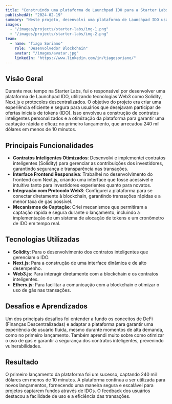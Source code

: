 ```yaml
---
title: "Construindo uma plataforma de Launchpad IDO para a Starter Labs"
publishedAt: "2024-02-19"
summary: "Neste projeto, desenvolvi uma plataforma de Launchpad IDO usando tecnologias Web3, Next.js, e Solidity, permitindo a captação de 240k em menos de 10 minutos no primeiro lançamento."
images:
  - "/images/projects/starter-labs/img-1.png"
  - "/images/projects/starter-labs/img-2.png"
team:
  - name: "Tiago Soriano"
    role: "Desenvolvedor Blockchain"
    avatar: "/images/avatar.jpg"
    linkedIn: "https://www.linkedin.com/in/tiagosoriano/"
---
```


## Visão Geral

Durante meu tempo na Starter Labs, fui o responsável por desenvolver uma plataforma de Launchpad IDO, utilizando tecnologias Web3 como Solidity, Next.js e protocolos descentralizados. O objetivo do projeto era criar uma experiência eficiente e segura para usuários que desejavam participar de ofertas iniciais de tokens (IDO). Isso envolveu a construção de contratos inteligentes personalizados e a otimização da plataforma para garantir uma captação rápida e eficaz no primeiro lançamento, que arrecadou 240 mil dólares em menos de 10 minutos.

## Principais Funcionalidades

- **Contratos Inteligentes Otimizados**: Desenvolvi e implementei contratos inteligentes (Solidity) para gerenciar as contribuições dos investidores, garantindo segurança e transparência nas transações.
- **Interface Frontend Responsiva**: Trabalhei no desenvolvimento do frontend com Next.js, criando uma interface que fosse acessível e intuitiva tanto para investidores experientes quanto para novatos.
- **Integração com Protocolo Web3**: Configurei a plataforma para se conectar diretamente à blockchain, garantindo transações rápidas e a menor taxa de gas possível.
- **Mecanismos de Captação**: Criei mecanismos que permitiram a captação rápida e segura durante o lançamento, incluindo a implementação de um sistema de alocação de tokens e um cronômetro de IDO em tempo real.

## Tecnologias Utilizadas

- **Solidity**: Para o desenvolvimento dos contratos inteligentes que gerenciam o IDO.
- **Next.js**: Para a construção de uma interface dinâmica e de alto desempenho.
- **Web3.js**: Para interagir diretamente com a blockchain e os contratos inteligentes.
- **Ethers.js**: Para facilitar a comunicação com a blockchain e otimizar o uso de gás nas transações.

## Desafios e Aprendizados

Um dos principais desafios foi entender a fundo os conceitos de DeFi (Finanças Descentralizadas) e adaptar a plataforma para garantir uma experiência de usuário fluida, mesmo durante momentos de alta demanda, como no primeiro lançamento. Também aprendi muito sobre como otimizar o uso de gas e garantir a segurança dos contratos inteligentes, prevenindo vulnerabilidades.

## Resultado

O primeiro lançamento da plataforma foi um sucesso, captando 240 mil dólares em menos de 10 minutos. A plataforma continua a ser utilizada para novos lançamentos, fornecendo uma maneira segura e escalável para projetos captarem fundos através de IDOs. O feedback dos usuários destacou a facilidade de uso e a eficiência das transações.
